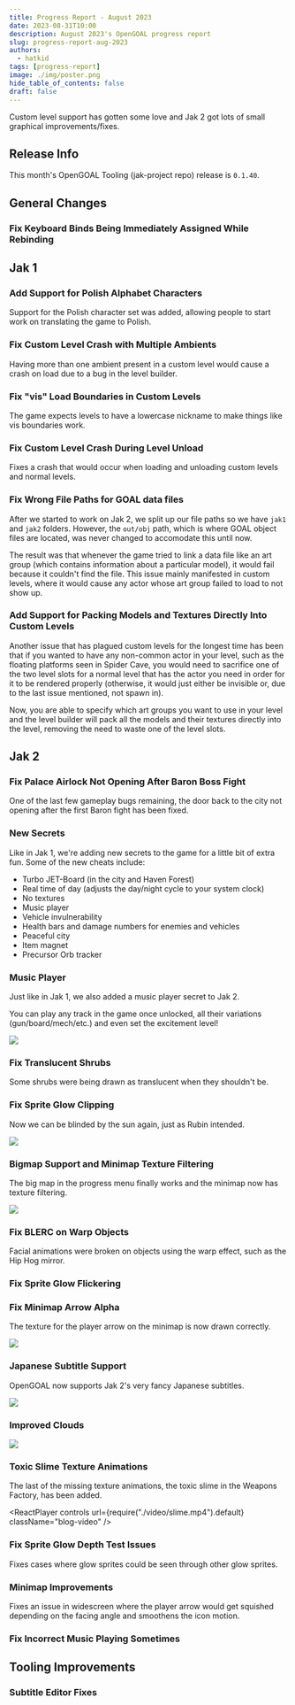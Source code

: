 ```yaml
---
title: Progress Report - August 2023
date: 2023-08-31T10:00
description: August 2023's OpenGOAL progress report
slug: progress-report-aug-2023
authors:
  - hatkid
tags: [progress-report]
image: ./img/poster.png
hide_table_of_contents: false
draft: false
---
```


<head>
  <meta name="twitter:card" content="summary_large_image" />
</head>

Custom level support has gotten some love and Jak 2 got lots of small graphical improvements/fixes.

<!--truncate-->

## Release Info

This month's OpenGOAL Tooling (jak-project repo) release is `0.1.40`.

<div className="row markdownMarginBottom">
  <div className="col col--6">
    <LauncherDownloadLink/>
  </div>
</div>

## General Changes

### Fix Keyboard Binds Being Immediately Assigned While Rebinding <PRLink href="https://github.com/open-goal/jak-project/pull/2895"/>

## Jak 1

### Add Support for Polish Alphabet Characters <PRLink href="https://github.com/open-goal/jak-project/pull/2931"/>

Support for the Polish character set was added, allowing people to start work on translating the game to Polish.

### Fix Custom Level Crash with Multiple Ambients <PRLink href="https://github.com/open-goal/jak-project/pull/2891"/>

Having more than one ambient present in a custom level would cause a crash on load due to a bug in the level builder.

### Fix "vis" Load Boundaries in Custom Levels <PRLink href="https://github.com/open-goal/jak-project/pull/2896"/>

The game expects levels to have a lowercase nickname to make things like vis boundaries work.

### Fix Custom Level Crash During Level Unload <PRLink href="https://github.com/open-goal/jak-project/pull/2898"/>

Fixes a crash that would occur when loading and unloading custom levels and normal levels.

### Fix Wrong File Paths for GOAL data files <PRLink href="https://github.com/open-goal/jak-project/pull/2932"/>

After we started to work on Jak 2, we split up our file paths so we have `jak1` and `jak2` folders. However, the `out/obj` path, which is where GOAL object files are located, was never changed to accomodate this until now.

The result was that whenever the game tried to link a data file like an art group (which contains information about a particular model), it would fail because it couldn't find the file. This issue mainly manifested in custom levels, where it would cause any actor whose art group failed to load to not show up.

### Add Support for Packing Models and Textures Directly Into Custom Levels <PRLink href="https://github.com/open-goal/jak-project/pull/2936"/>

Another issue that has plagued custom levels for the longest time has been that if you wanted to have any non-common actor in your level, such as the floating platforms seen in Spider Cave, you would need to sacrifice one of the two level slots for a normal level that has the actor you need in order for it to be rendered properly (otherwise, it would just either be invisible or, due to the last issue mentioned, not spawn in).

Now, you are able to specify which art groups you want to use in your level and the level builder will pack all the models and their textures directly into the level, removing the need to waste one of the level slots.

## Jak 2

### Fix Palace Airlock Not Opening After Baron Boss Fight <PRLink href="https://github.com/open-goal/jak-project/pull/2863"/>

One of the last few gameplay bugs remaining, the door back to the city not opening after the first Baron fight has been fixed.

### New Secrets

Like in Jak 1, we're adding new secrets to the game for a little bit of extra fun. Some of the new cheats include:

- Turbo JET-Board (in the city and Haven Forest)
- Real time of day (adjusts the day/night cycle to your system clock)
- No textures
- Music player
- Vehicle invulnerability
- Health bars and damage numbers for enemies and vehicles
- Peaceful city
- Item magnet
- Precursor Orb tracker

<!-- TODO some pictures -->

### Music Player <PRLink href="https://github.com/open-goal/jak-project/pull/2900"/>

Just like in Jak 1, we also added a music player secret to Jak 2.

You can play any track in the game once unlocked, all their variations (gun/board/mech/etc.) and even set the excitement level!

![](img/music-player.png)

### Fix Translucent Shrubs <PRLink href="https://github.com/open-goal/jak-project/pull/2899"/>

Some shrubs were being drawn as translucent when they shouldn't be.

### Fix Sprite Glow Clipping <PRLink href="https://github.com/open-goal/jak-project/pull/2902"/>

Now we can be blinded by the sun again, just as Rubin intended.

![](img/lens-flare.png)

### Bigmap Support and Minimap Texture Filtering <PRLink href="https://github.com/open-goal/jak-project/pull/2906"/>

The big map in the progress menu finally works and the minimap now has texture filtering.

![](img/bigmap.png)

### Fix BLERC on Warp Objects <PRLink href="https://github.com/open-goal/jak-project/pull/2907"/>

Facial animations were broken on objects using the warp effect, such as the Hip Hog mirror.

### Fix Sprite Glow Flickering <PRLink href="https://github.com/open-goal/jak-project/pull/2912"/>

### Fix Minimap Arrow Alpha <PRLink href="https://github.com/open-goal/jak-project/pull/2913"/>

The texture for the player arrow on the minimap is now drawn correctly.

![](img/minimap-alpha.png)

### Japanese Subtitle Support <PRLink href="https://github.com/open-goal/jak-project/pull/2914"/> <PRLink href="https://github.com/open-goal/jak-project/pull/2916"/> <PRLink href="https://github.com/open-goal/jak-project/pull/2917"/>

OpenGOAL now supports Jak 2's very fancy Japanese subtitles.

![](img/subtitle-jp.png)

### Improved Clouds <PRLink href="https://github.com/open-goal/jak-project/pull/2921"/>

![](img/clouds.png)

### Toxic Slime Texture Animations <PRLink href="https://github.com/open-goal/jak-project/pull/2922"/>

The last of the missing texture animations, the toxic slime in the Weapons Factory, has been added.

<ReactPlayer
  controls
  url={require("./video/slime.mp4").default}
  className="blog-video"
/>

### Fix Sprite Glow Depth Test Issues <PRLink href="https://github.com/open-goal/jak-project/pull/2923"/>

Fixes cases where glow sprites could be seen through other glow sprites.

### Minimap Improvements <PRLink href="https://github.com/open-goal/jak-project/pull/2929"/>

Fixes an issue in widescreen where the player arrow would get squished depending on the facing angle and smoothens the icon motion.

### Fix Incorrect Music Playing Sometimes <PRLink href="https://github.com/open-goal/jak-project/pull/2938"/>

## Tooling Improvements

### Subtitle Editor Fixes <PRLink href="https://github.com/open-goal/jak-project/pull/2941"/>